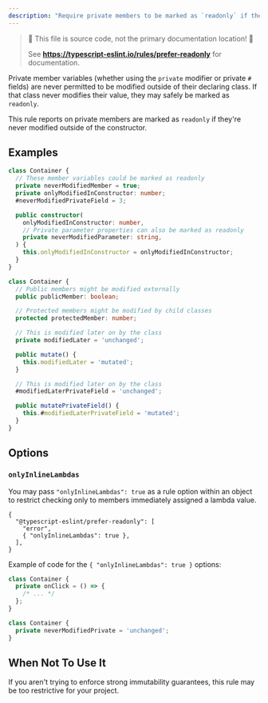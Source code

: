 ```yaml
---
description: "Require private members to be marked as `readonly` if they're never modified outside of the constructor."
---
```



> 🛑 This file is source code, not the primary documentation location! 🛑
>
> See **https://typescript-eslint.io/rules/prefer-readonly** for documentation.

Private member variables (whether using the `private` modifier or private `#` fields) are never permitted to be modified outside of their declaring class.
If that class never modifies their value, they may safely be marked as `readonly`.

This rule reports on private members are marked as `readonly` if they're never modified outside of the constructor.

## Examples

<Tabs>
<TabItem value="❌ Incorrect">

```ts
class Container {
  // These member variables could be marked as readonly
  private neverModifiedMember = true;
  private onlyModifiedInConstructor: number;
  #neverModifiedPrivateField = 3;

  public constructor(
    onlyModifiedInConstructor: number,
    // Private parameter properties can also be marked as readonly
    private neverModifiedParameter: string,
  ) {
    this.onlyModifiedInConstructor = onlyModifiedInConstructor;
  }
}
```

</TabItem>
<TabItem value="✅ Correct">

```ts
class Container {
  // Public members might be modified externally
  public publicMember: boolean;

  // Protected members might be modified by child classes
  protected protectedMember: number;

  // This is modified later on by the class
  private modifiedLater = 'unchanged';

  public mutate() {
    this.modifiedLater = 'mutated';
  }

  // This is modified later on by the class
  #modifiedLaterPrivateField = 'unchanged';

  public mutatePrivateField() {
    this.#modifiedLaterPrivateField = 'mutated';
  }
}
```

</TabItem>
</Tabs>

## Options

### `onlyInlineLambdas`

You may pass `"onlyInlineLambdas": true` as a rule option within an object to restrict checking only to members immediately assigned a lambda value.

```jsonc
{
  "@typescript-eslint/prefer-readonly": [
    "error",
    { "onlyInlineLambdas": true },
  ],
}
```

Example of code for the `{ "onlyInlineLambdas": true }` options:

<Tabs>
<TabItem value="❌ Incorrect">

```ts option='{ "onlyInlineLambdas": true }'
class Container {
  private onClick = () => {
    /* ... */
  };
}
```

</TabItem>
<TabItem value="✅ Correct">

```ts option='{ "onlyInlineLambdas": true }'
class Container {
  private neverModifiedPrivate = 'unchanged';
}
```

</TabItem>
</Tabs>

## When Not To Use It

If you aren't trying to enforce strong immutability guarantees, this rule may be too restrictive for your project.
